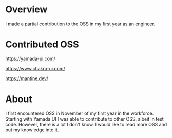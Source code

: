 # Overview

I made a partial contribution to the OSS in my first year as an engineer.

# Contributed OSS

https://yamada-ui.com/

https://www.chakra-ui.com/

https://mantine.dev/

# About

I first encountered OSS in November of my first year in the workforce. Starting with Yamada UI I was able to contribute to other OSS, albeit in test code. However, there is a lot I don't know. I would like to read more OSS and put my knowledge into it.